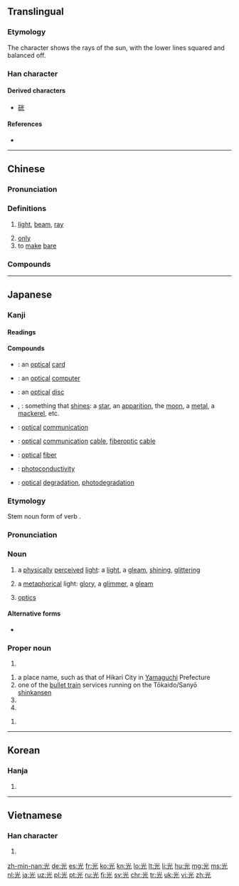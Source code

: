 {{also|灮}}
==Translingual==

===Etymology===
{{Han etyl}}
The character shows the rays of the sun, with the lower lines squared and balanced off.

===Han character===
{{Han char|rn=10|rad=儿|as=04|sn=6|four=9021<sub>1</sub>|canj=火一山 (FMU)|ids=⿱⿱[[⺌]][[一]][[儿]]}}

====Derived characters====
* [[硄]]

====References====
* {{Han ref|kx=0124.060|dkj=01350|dj=0262.010|hdz=10266.070|uh=5149|ud=20809|bh=A5FA|bd=42490}}

----

==Chinese==
{{zh-forms}}

===Pronunciation===
{{zh-pron
|m=guāng
|c=gwong1
|h=pfs=kông
|md=guŏng
|mn=kng/kong
|w=1kuaan,1kuan
|ma=Zh-guang.ogg
|mc=y
|oc=y
|cat=n
}}

===Definitions===
{{zh-hanzi}}

# [[light]], [[beam]], [[ray]]
#: {{zhex|一 束 光 透過 門縫 射 進來。|A beam of '''light''' shone through the door.}}
# [[only]]
# to [[make]] [[bare]]

===Compounds===
{{der3
| {{zh-l|光板兒}}
| {{zh-l|光筆}}
| {{zh-l|光標}}
| {{zh-l|光波}}
| {{zh-l|光彩}}
| {{zh-l|光燦燦}}
| {{zh-l|光程}}
| {{zh-l|光赤}}
| {{zh-l|光寵}}
| {{zh-l|光存儲器}}
| {{zh-l|光打雷，不下雨}}
| {{zh-l|光打印機}}
| {{zh-l|光大}}
| {{zh-l|光帶}}
| {{zh-l|光刀}}
| {{zh-l|光導管}}
| {{zh-l|光導縴維}}
| {{zh-l|光電池}}
| {{zh-l|光電管}}
| {{zh-l|光電效應}}
| {{zh-l|光電子}}
| {{zh-l|光度}}
| {{zh-l|光度計}}
| {{zh-l|光風霽月}}
| {{zh-l|光輻射}}
| {{zh-l|光復}}
| {{zh-l|光桿兒}}
| {{zh-l|光顧}}
| {{zh-l|光怪陸離}}
| {{zh-l|光棍}}
| {{zh-l|光棍兒}}
| {{zh-l|光合作用}}
| {{zh-l|光華}}
| {{zh-l|光滑}}
| {{zh-l|光化學}}
| {{zh-l|光化學煙霧}}
| {{zh-l|光化作用}}
| {{zh-l|光環}}
| {{zh-l|光輝}}
| {{zh-l|光火}}
| {{zh-l|光腳}}
| {{zh-l|光腳兒}}
| {{zh-l|光潔}}
| {{zh-l|光潔度}}
| {{zh-l|光解作用}}
| {{zh-l|光景}}
| {{zh-l|光纜}}
| {{zh-l|光亮}}
| {{zh-l|光量子}}
| {{zh-l|光療}}
| {{zh-l|光臨}}
| {{zh-l|光溜}}
| {{zh-l|光溜溜}}
| {{zh-l|光流}}
| {{zh-l|光芒}}
| {{zh-l|光面}}
| {{zh-l|光面兒}}
| {{zh-l|光敏電阻}}
| {{zh-l|光明}}
| {{zh-l|光明磊落}}
| {{zh-l|光明正大}}
| {{zh-l|光能}}
| {{zh-l|光年}}
| {{zh-l|光盤}}
| {{zh-l|光盤}}
| {{zh-l|光票}}
| {{zh-l|光譜}}
| {{zh-l|光譜儀}}
| {{zh-l|光氣}}
| {{zh-l|光前裕後}}
| {{zh-l|光球}}
| {{zh-l|光驅}}
| {{zh-l|光圈}}
| {{zh-l|光榮}}
| {{zh-l|光榮榜}}
| {{zh-l|光潤}}
| {{zh-l|光閃閃}}
| {{zh-l|光疏媒質}}
| {{zh-l|光束}}
| {{zh-l|光速}}
| {{zh-l|光趟}}
| {{zh-l|光天化日}}
| {{zh-l|光通量}}
| {{zh-l|光頭}}
| {{zh-l|光禿禿}}
| {{zh-l|光禿禿的}}
| {{zh-l|光纖}}
| {{zh-l|光鮮}}
| {{zh-l|光線}}
| {{zh-l|光學}}
| {{zh-l|光學纖維}}
| {{zh-l|光壓}}
| {{zh-l|光焰}}
| {{zh-l|光洋}}
| {{zh-l|光燿}}
| {{zh-l|光陰}}
| {{zh-l|光源}}
| {{zh-l|光澤}}
| {{zh-l|光照}}
| {{zh-l|光照度}}
| {{zh-l|光周期}}
| {{zh-l|光柱}}
| {{zh-l|光子}}
| {{zh-l|光宗燿祖}}
| {{zh-l|光碟}}
}}

----

==Japanese==

===Kanji===
{{ja-kanji|grade=2|rs=儿04}}

====Readings====
{{ja-readings
|goon=[[こう]] (kō) < [[くわう]] (kwau)
|kanon=[[こう]] (kō) < [[くわう]] (kwau)
|kun=[[ひかる|ひか.る]] ({{ja-l|光る}}, hika.ru); [[ひかり]] ({{ja-l|光}}, hikari)
|nanori=[[あき]] (aki), [[あきら]] (akira),  [[こう]] (kō), [[てる]] (teru),  [[ひこ]] (hiko), [[み]] (mi), [[みつ]] (mitsu)
}}

====Compounds====
{{der-top|Compounds}}
* {{ja-r|光カード|ひかり カード}}: an [[optical]] [[card]]
* {{ja-r|光コンピュータ|ひかり コンピュータ}}: an [[optical]] [[computer]]
* {{ja-r|光ディスク|ひかり ディスク}}: an [[optical]] [[disc]]
* {{ja-r|光物|ひかりもの}}, {{ja-r|光り物|ひかりもの}}: something that [[shine]]s: a [[star]], an [[apparition]], the [[moon]], a [[metal]], a [[mackerel]], etc.
* {{ja-r|光通信|ひかり つうしん}}: [[optical]] [[communication]]
* {{ja-r|光通信ケーブル|ひかり つうしん ケーブル}}: [[optical]] [[communication]] [[cable]], [[fiberoptic]] [[cable]]
* {{ja-r|光ファイバー|ひかり ファイバー}}: [[optical]] [[fiber]]
* {{ja-r|光伝道度|ひかり でんどうど}}: [[photoconductivity]]
* {{ja-r|光分解|ひかり ぶんかい}}: [[optical]] [[degradation]], [[photodegradation]]
{{der-bottom}}

===Etymology===
Stem noun form of verb {{ja-r|光る|ひかる|gloss=to shine, to glitter, to gleam}}.

===Pronunciation===
{{ja-pron|ひかり|acc=3|acc_ref=NHK|y=k|dev=1}}

===Noun===
{{ja-kanjitab|ひかり|yomi=k}}
{{ja-noun|ひかり}}

# a [[physically]] [[perceived]] [[light]]: a [[light]], a [[gleam]], [[shining]], [[glittering]]
#: {{ja-usex|ダイヤモンドの'''光'''|ダイヤモンド の '''ひかり'''|a diamond's '''glitter''' / '''shine''' / '''twinkling'''}}
# a [[metaphorical]] light: [[glory]], a [[glimmer]], a [[gleam]]
#: {{ja-usex|前途に'''光'''を失う|ぜんと に '''ひかり''' を うしなう|to lose '''light''' regarding the future → future prospects grow dim}}
#: {{ja-usex|解決への道に'''光'''を投げかける|かいけつ へ の みち に '''ひかり''' を なげかける|to shed '''light''' on the way to a solution}}
# {{qualifier|in compounds}} [[optics]]
#: {{ja-usex|'''光'''ファイバー|'''ひかり''' ファイバー|'''optical''' fiber}}

====Alternative forms====
* {{l|ja|光り}}

===Proper noun===
{{ja-kanjitab|ひかる|yomi=k}}
{{ja-pos|ひかる|proper}}

# {{given name|male|lang=ja|sort=ひかる}}

{{ja-kanjitab|ひかり|yomi=k}}
{{ja-pos|ひかり|proper}}

# a place name, such as that of Hikari City in [[Yamaguchi]] Prefecture
# one of the [[bullet train]] services running on the Tōkaido/Sanyō [[shinkansen]]
# {{surname|lang=ja|sort=ひかり}}
# {{given name|female|lang=ja|sort=ひかり}}
{{catlangcode|ja|Cities|Japan|sort=ひかり}}

{{ja-kanjitab|こう|yomi=o}}
{{ja-pos|こう|proper}}

# {{given name|male|lang=ja|sort=こう}}
----

==Korean==

===Hanja===
{{ko-hanja|hangeul=광|rv=gwang|mr=kwang|y=kwang}}

# {{defn|lang=ko|sort=儿04}}

----

==Vietnamese==

===Han character===
{{vi-hantu|[[quang]], [[cuông]], [[quàng]], [[quăng]]|rs=儿04}}

# {{defn|lang=vi|sort=儿04}}

[[zh-min-nan:光]]
[[de:光]]
[[es:光]]
[[fr:光]]
[[ko:光]]
[[kn:光]]
[[lo:光]]
[[lt:光]]
[[li:光]]
[[hu:光]]
[[mg:光]]
[[ms:光]]
[[nl:光]]
[[ja:光]]
[[uz:光]]
[[pl:光]]
[[pt:光]]
[[ru:光]]
[[fi:光]]
[[sv:光]]
[[chr:光]]
[[tr:光]]
[[uk:光]]
[[vi:光]]
[[zh:光]]